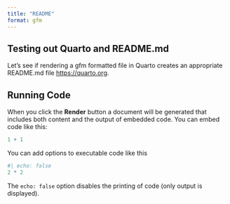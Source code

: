 ```yaml
---
title: "README"
format: gfm
---
```


## Testing out Quarto and README.md

Let's see if rendering a gfm formatted file in Quarto creates an appropriate README.md file <https://quarto.org>.

## Running Code

When you click the **Render** button a document will be generated that includes both content and the output of embedded code. You can embed code like this:

```r
1 + 1
```

You can add options to executable code like this

```r
#| echo: false
2 * 2
```

The `echo: false` option disables the printing of code (only output is displayed).
